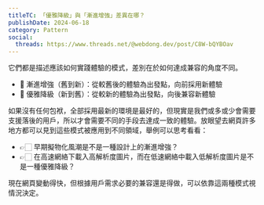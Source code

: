 ```yaml
---
titleTC: 「優雅降級」與「漸進增強」差異在哪？
publishDate: 2024-06-18
category: Pattern
social:
  threads: https://www.threads.net/@webdong.dev/post/C8W-bQYBOav
---
```


它們都是描述應該如何實踐體驗的模式，差別在於如何達成兼容的角度不同。

- 🔼 漸進增強（舊到新）：從較舊後的體驗為出發點，向前採用新體驗
- 🔽 優雅降級（新到舊）：從較新的體驗為出發點，向後兼容新體驗

如果沒有任何包袱，全部採用最新的環境是最好的，但現實是我們或多或少會需要支援落後的用戶，所以才會需要不同的手段去達成一致的體驗。放眼望去網頁許多地方都可以見到這些模式被應用到不同領域，舉例可以思考看看：

- 👉🏻 早期擬物化風潮是不是一種設計上的漸進增強？
- 👉🏻 在高速網絡下載入高解析度圖片，而在低速網絡中載入低解析度圖片是不是一種優雅降級？

現在網頁變動得快，但根據用戶需求必要的兼容還是得做，可以依靠這兩種模式視情況決定。
